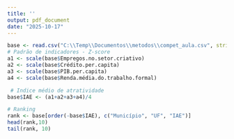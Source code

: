 ---
title: ''
output: pdf_document
date: "2025-10-17"
---


```{r}
base <- read.csv("C:\\Temp\\Documentos\\metodos\\compet_aula.csv", stringsAsFactors = FALSE)
# Padrão de indicadores - Z-score
a1 <- scale(base$Empregos.no.setor.criativo)
a2 <- scale(base$Crédito.per.capita)
a3 <- scale(base$PIB.per.capita)
a4 <- scale(base$Renda.média.do.trabalho.formal)
```

```{r}
 # Indice médio de atratividade
base$IAE <- (a1+a2+a3+a4)/4

# Ranking
rank <- base[order(-base$IAE), c("Município", "UF", "IAE")]
head(rank,10)
tail(rank, 10)
```

